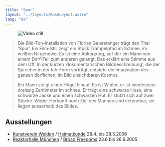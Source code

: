```yaml
---
title: "Spur"
layout: "../layouts/BaseLayout.astro"
lang: "de"
---
```



<figure class="layout-grid">
  <Image
    src={hero}
    widths={[400, 800, 1200]}
    sizes={`(min-width: 1300px) 960px, calc(100vw - 2rem)`}
    alt="Video still"
  />
</figure>

<Blockquote author="Wolfgang Herzer">
  Die Bild-Ton-Installation von Florian Geierstanger trägt den Titel ‘Spur’. Ein
  Film-Still zeigt ein Stück Trampelpfad im Schnee, im weißen Nirgendwo. Es ist
  eine Abkürzung, auf der ein Mann von einem Dorf-Teil zum anderen gelangt. Das
  erklärt eine Stimme aus dem Off. In der kurzen ‘dokumentarischen
  Bildbeschreibung’, die der Sprecher in der Ich-Form vorträgt, entsteht die
  Imagination des ganzen dörflichen, im Bild unsichtbaren Kosmos.
</Blockquote>

<Blockquote author="Textauszug">
  Ein Mann steigt einen Hügel hinauf. Es ist Winter, er ist mindestens dreissig
  Zentimeter im schnee. Er trägt eine schwarze Hose, eine schwarze Jacke und
  einen schwarzen Hut. Er stützt sich auf zwei Stöcke. Weder Herkunft noch Ziel
  des Mannes sind erkennbar, sie liegen ausserhalb des Bildes.
</Blockquote>

## Ausstellungen

- [Kunstverein Weiden](https://www.kunstvereinweiden.de/spezial/heimatkunde/text.htm) / [Heimatkunde](/assets/heimatkunde_flyer.pdf) 28.4. bis 28.5.2006
- [Reaktorhalle München](https://www.klasse-waehner.de/doku.php?id=broad_freedoms) / [Broad Freedoms](/assets/broadfreedoms_einladungskarte.pdf) 23.6 bis 26.6.2005
